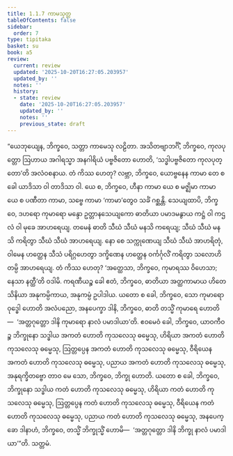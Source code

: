 ```yaml
---
title: 1.1.7 ကာမသုတ္တ
tableOfContents: false
sidebar:
  order: 7
type: tipitaka
basket: su
book: a5
review:
  current: review
  updated: '2025-10-20T16:27:05.203957'
  updated_by: ''
  notes: ''
  history:
  - state: review
    date: '2025-10-20T16:27:05.203957'
    updated_by: ''
    notes: ''
    previous_state: draft
---
```



<DynamicBreadcrumb />


<ReviewStatus review={frontmatter.review} showDetails={true} />

<HypothesisAnnotation frontmatter={frontmatter} />

<Division number="7" book="a5" e="ch" v="16" p="5">

<Paragraph number="29" book="a5">
“ယေဘုယျေန, ဘိက္ခဝေ, သတ္တာ ကာမေသု လဠိတာ. အသိတဗျာဘင်္ဂိံ, ဘိက္ခဝေ, ကုလပုတ္တော ဩဟာယ အဂါရသ္မာ အနဂါရိယံ ပဗ္ဗဇိတော ဟောတိ, ‘သဒ္ဓါပဗ္ဗဇိတော ကုလပုတ္တော’တိ အလံဝစနာယ. တံ ကိဿ ဟေတု? လဗ္ဘာ, ဘိက္ခဝေ, ယောဗ္ဗနေန ကာမာ တေ စ ခေါ ယာဒိသာ ဝါ တာဒိသာ ဝါ. ယေ စ, ဘိက္ခဝေ, ဟီနာ ကာမာ ယေ စ မဇ္ဈိမာ ကာမာ ယေ စ ပဏီတာ ကာမာ, သဗ္ဗေ ကာမာ ‘ကာမာ’တွေဝ သင်္ခံ ဂစ္ဆန္တိ. သေယျထာပိ, ဘိက္ခဝေ, ဒဟရော ကုမာရော မန္ဒော ဥတ္တာနသေယျကော ဓာတိယာ ပမာဒမနွာယ ကဋ္ဌံ ဝါ ကဌလံ ဝါ မုခေ အာဟရေယျ. တမေနံ ဓာတိ သီဃံ သီဃံ မနသိ ကရေယျ; သီဃံ သီဃံ မနသိ ကရိတွာ သီဃံ သီဃံ အာဟရေယျ. နော စေ သက္ကုဏေယျ သီဃံ သီဃံ အာဟရိတုံ, ဝါမေန ဟတ္ထေန သီသံ ပရိဂ္ဂဟေတွာ ဒက္ခိဏေန ဟတ္ထေန ဝင်္ကင်္ဂုလိံ ကရိတွာ သလောဟိတမ္ပိ အာဟရေယျ. တံ ကိဿ ဟေတု? ‘အတ္ထေသာ, ဘိက္ခဝေ, ကုမာရဿ ဝိဟေသာ; နေသာ နတ္ထီ’တိ ဝဒါမိ. ကရဏီယဉ္စ ခေါ ဧတံ, ဘိက္ခဝေ, ဓာတိယာ အတ္ထကာမာယ ဟိတေသိနိယာ အနုကမ္ပိကာယ, အနုကမ္ပံ ဥပါဒါယ. ယတော စ ခေါ, ဘိက္ခဝေ, သော ကုမာရော ဝုဒ္ဓေါ ဟောတိ အလံပညော, အနပေက္ခာ ဒါနိ, ဘိက္ခဝေ, ဓာတိ တသ္မိံ ကုမာရေ ဟောတိ—  ‘အတ္တဂုတ္တော ဒါနိ ကုမာရော နာလံ ပမာဒါယာ’တိ.
</Paragraph>

<Paragraph number="30" book="a5">
ဧဝမေဝံ ခေါ, ဘိက္ခဝေ, ယာဝကီဝဉ္စ ဘိက္ခုနော သဒ္ဓါယ အကတံ ဟောတိ ကုသလေသု ဓမ္မေသု, ဟိရိယာ အကတံ ဟောတိ ကုသလေသု ဓမ္မေသု, ဩတ္တပ္ပေန အကတံ ဟောတိ ကုသလေသု ဓမ္မေသု, ဝီရိယေန အကတံ ဟောတိ ကုသလေသု ဓမ္မေသု, ပညာယ အကတံ ဟောတိ ကုသလေသု ဓမ္မေသု, အနုရက္ခိတဗ္ဗော တာဝ မေ သော, ဘိက္ခဝေ, ဘိက္ခု ဟောတိ. ယတော စ ခေါ, ဘိက္ခဝေ, ဘိက္ခုနော သဒ္ဓါယ ကတံ ဟောတိ ကုသလေသု ဓမ္မေသု, ဟိရိယာ ကတံ ဟောတိ ကုသလေသု ဓမ္မေသု, ဩတ္တပ္ပေန ကတံ ဟောတိ ကုသလေသု ဓမ္မေသု, ဝီရိယေန ကတံ ဟောတိ ကုသလေသု ဓမ္မေသု, ပညာယ ကတံ ဟောတိ ကုသလေသု ဓမ္မေသု, အနပေက္ခော ဒါနာဟံ, ဘိက္ခဝေ, တသ္မိံ ဘိက္ခုသ္မိံ ဟောမိ—  ‘အတ္တဂုတ္တော ဒါနိ ဘိက္ခု နာလံ ပမာဒါယာ’”တိ.

</Paragraph>
</Division>

<Paragraph number="31" type="center" book="a5">
သတ္တမံ.
</Paragraph>